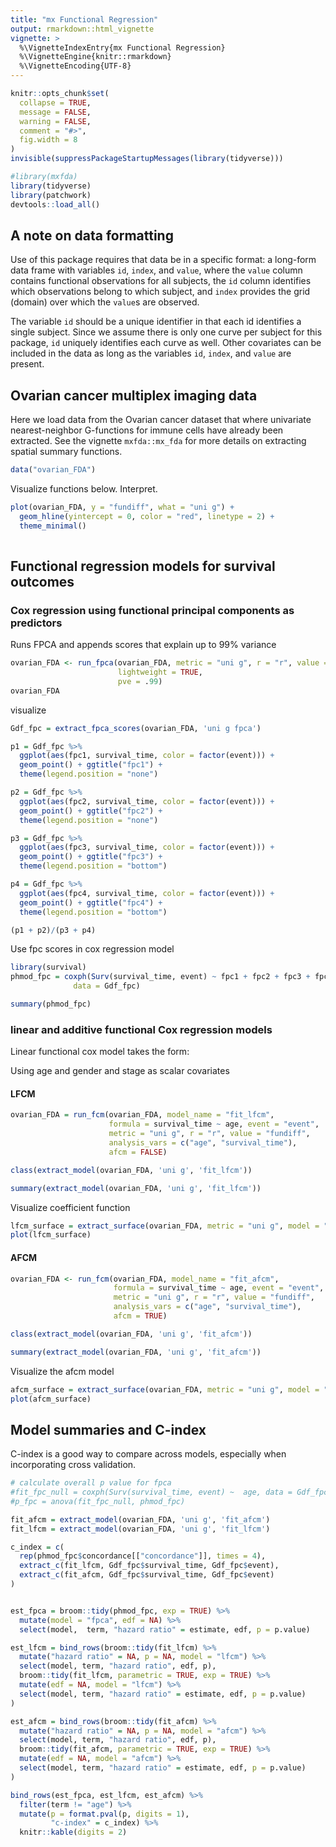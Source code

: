 ```yaml
---
title: "mx Functional Regression"
output: rmarkdown::html_vignette
vignette: >
  %\VignetteIndexEntry{mx Functional Regression}
  %\VignetteEngine{knitr::rmarkdown}
  %\VignetteEncoding{UTF-8}
---
```


```r
knitr::opts_chunk$set(
  collapse = TRUE,
  message = FALSE,
  warning = FALSE,
  comment = "#>",
  fig.width = 8
)
invisible(suppressPackageStartupMessages(library(tidyverse)))
```

```r
#library(mxfda)
library(tidyverse)
library(patchwork)
devtools::load_all()
```


## A note on data formatting

Use of this package requires that data be in a specific format: a long-form data frame with variables `id`, `index`, and `value`, where the `value` column contains functional observations for all subjects, the `id` column identifies which observations belong to which subject, and `index` provides the grid (domain) over which the `value`s are observed.  

The variable `id` should be a unique identifier in that each id identifies a single subject. Since we assume there is only one curve per subject for this package, `id` uniquely identifies each curve as well. Other covariates can be included in the data as long as the variables `id`, `index`, and `value` are present.


## Ovarian cancer multiplex imaging data

Here we load data from the Ovarian cancer dataset that where univariate nearest-neighbor G-functions for immune cells have already been extracted. See the vignette `mxfda::mx_fda` for more details on extracting spatial summary functions.


```r
data("ovarian_FDA")
```


Visualize functions below. Interpret.

```r
plot(ovarian_FDA, y = "fundiff", what = "uni g") +
  geom_hline(yintercept = 0, color = "red", linetype = 2) +
  theme_minimal() 
  
```


## Functional regression models for survival outcomes

### Cox regression using functional principal components as predictors

Runs FPCA and appends scores that explain up to 99% variance

```r
ovarian_FDA <- run_fpca(ovarian_FDA, metric = "uni g", r = "r", value = "fundiff",
                        lightweight = TRUE,
                        pve = .99)
ovarian_FDA
```

visualize

```r
Gdf_fpc = extract_fpca_scores(ovarian_FDA, 'uni g fpca')

p1 = Gdf_fpc %>%
  ggplot(aes(fpc1, survival_time, color = factor(event))) +
  geom_point() + ggtitle("fpc1") +
  theme(legend.position = "none")

p2 = Gdf_fpc %>%
  ggplot(aes(fpc2, survival_time, color = factor(event))) +
  geom_point() + ggtitle("fpc2") +
  theme(legend.position = "none")

p3 = Gdf_fpc %>%
  ggplot(aes(fpc3, survival_time, color = factor(event))) +
  geom_point() + ggtitle("fpc3") +
  theme(legend.position = "bottom")

p4 = Gdf_fpc %>%
  ggplot(aes(fpc4, survival_time, color = factor(event))) +
  geom_point() + ggtitle("fpc4") +
  theme(legend.position = "bottom")

(p1 + p2)/(p3 + p4)
```



Use fpc scores in cox regression model

```r
library(survival)
phmod_fpc = coxph(Surv(survival_time, event) ~ fpc1 + fpc2 + fpc3 + fpc4 + age, 
              data = Gdf_fpc)

summary(phmod_fpc)
```


### linear and additive functional Cox regression models

Linear functional cox model takes the form: 


Using age and gender and stage as scalar covariates


#### LFCM

```r
ovarian_FDA = run_fcm(ovarian_FDA, model_name = "fit_lfcm",
                      formula = survival_time ~ age, event = "event",
                      metric = "uni g", r = "r", value = "fundiff",
                      analysis_vars = c("age", "survival_time"),
                      afcm = FALSE)
```

```r
class(extract_model(ovarian_FDA, 'uni g', 'fit_lfcm'))
```


```r
summary(extract_model(ovarian_FDA, 'uni g', 'fit_lfcm'))
```

Visualize coefficient function

```r
lfcm_surface = extract_surface(ovarian_FDA, metric = "uni g", model = "fit_lfcm", analysis_vars = c("age"))
plot(lfcm_surface)
```



#### AFCM

```r
ovarian_FDA <- run_fcm(ovarian_FDA, model_name = "fit_afcm", 
                       formula = survival_time ~ age, event = "event",
                       metric = "uni g", r = "r", value = "fundiff",
                       analysis_vars = c("age", "survival_time"),
                       afcm = TRUE)
```

```r
class(extract_model(ovarian_FDA, 'uni g', 'fit_afcm'))
```


```r
summary(extract_model(ovarian_FDA, 'uni g', 'fit_afcm'))
```


Visualize the afcm model

```r
afcm_surface = extract_surface(ovarian_FDA, metric = "uni g", model = "fit_afcm", analysis_vars = c("age"), p = 0.05)
plot(afcm_surface)

```

## Model summaries and C-index 

C-index is a good way to compare across models, especially when incorporating cross validation.

```r
# calculate overall p value for fpca
#fit_fpc_null = coxph(Surv(survival_time, event) ~  age, data = Gdf_fpc)
#p_fpc = anova(fit_fpc_null, phmod_fpc)

fit_afcm = extract_model(ovarian_FDA, 'uni g', 'fit_afcm')
fit_lfcm = extract_model(ovarian_FDA, 'uni g', 'fit_lfcm')

c_index = c(
  rep(phmod_fpc$concordance[["concordance"]], times = 4),
  extract_c(fit_lfcm, Gdf_fpc$survival_time, Gdf_fpc$event),
  extract_c(fit_afcm, Gdf_fpc$survival_time, Gdf_fpc$event)
)


est_fpca = broom::tidy(phmod_fpc, exp = TRUE) %>%
  mutate(model = "fpca", edf = NA) %>%
  select(model,  term, "hazard ratio" = estimate, edf, p = p.value)

est_lfcm = bind_rows(broom::tidy(fit_lfcm) %>% 
  mutate("hazard ratio" = NA, p = NA, model = "lfcm") %>%
  select(model, term, "hazard ratio", edf, p),
  broom::tidy(fit_lfcm, parametric = TRUE, exp = TRUE) %>% 
  mutate(edf = NA, model = "lfcm") %>%
  select(model, term, "hazard ratio" = estimate, edf, p = p.value)
)

est_afcm = bind_rows(broom::tidy(fit_afcm) %>% 
  mutate("hazard ratio" = NA, p = NA, model = "afcm") %>%
  select(model, term, "hazard ratio", edf, p),
  broom::tidy(fit_afcm, parametric = TRUE, exp = TRUE) %>% 
  mutate(edf = NA, model = "afcm") %>%
  select(model, term, "hazard ratio" = estimate, edf, p = p.value)
)

bind_rows(est_fpca, est_lfcm, est_afcm) %>%
  filter(term != "age") %>%
  mutate(p = format.pval(p, digits = 1),
         "c-index" = c_index) %>%
  knitr::kable(digits = 2)
```
